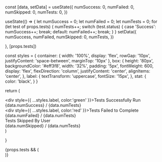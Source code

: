 
  const [data, setData] = useState({
    numSuccess: 0,
    numFailed: 0,
    numSkipped: 0,
    numTests: 0,
  })
  
  useState(() => {
    let numSuccess = 0;
    let numFailed = 0;
    let numTests = 0;
    for (let test of props.tests) {
      numTests++;
      switch (test.status) {
        case 'Success':
          numSuccess++;
          break;
        default:
          numFailed++;
          break;
      }
    }
    setData({
      numSuccess,
      numFailed,
      numSkipped: 0,
      numTests,
    })

  }, [props.tests])

  const styles = {
    container: {
      width: '100%',
      display: 'flex',
      rowGap: '10px',
      justifyContent: 'space-between',
      marginTop: '10px'
    },
    box: {
      height: '80px',
      backgroundColor: '#eff3f8',
      width: '32%',
      padding: '5px',
      fontWeight: 600,
      display: 'flex',
      flexDirection: 'column',
      justifyContent: 'center',
      alignItems: 'center',
    },
    label: {
      textTransform: 'uppercase',
      fontSize: '15px',
    },
    stat: {
      color: 'black',
    }
  }

  return (
    <div style={styles.container}>
      <div style={styles.box}>
        <div style={{ ...styles.label, color:'green' }}>Tests Successfully Run</div>
        <div style={styles.stat}>{data.numSuccess} / {data.numTests}</div>
      </div>
      <div style={styles.box}>
        <div style={{ ...styles.label, color:'red' }}>Tests Failed to Complete</div>
        <div style={styles.stat}>{data.numFailed} / {data.numTests}</div>
      </div>
      <div style={styles.box}>
        <div style={styles.label}>Tests Skipped By User</div>
        <div style={styles.stat}>{data.numSkipped} / {data.numTests}</div>
      </div>
    </div>
  )

}

<MyPageTitle3 title="Technical Tests" />
{props.tests && (
  <div>
    <TechnicalSummary props={props} />
  </div>
)}
